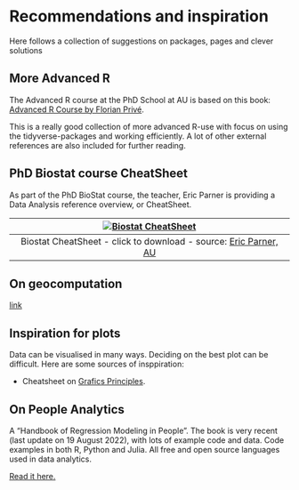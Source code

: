 # Recommendations and inspiration {#recom}

Here follows a collection of suggestions on packages, pages and clever solutions

## More Advanced R

The Advanced R course at the PhD School at AU is based on this book: [Advanced R Course by Florian Privé](https://privefl.github.io/advr38book/index.html).

This is a really good collection of more advanced R-use with focus on using the tidyverse-packages and working efficiently. A lot of other external references are also included for further reading.

## PhD Biostat course CheatSheet

As part of the PhD BioStat course, the teacher, Eric Parner is providing a Data Analysis reference overview, or CheatSheet.

| [![Biostat CheatSheet](img/overview_biostat.jpg)](https://github.com/agdamsbo/neuRo-group/raw/main/resources/overview_biostat.PDF) |
|:--:|
| Biostat CheatSheet - click to download - source: [Eric Parner, AU](https://pure.au.dk/portal/en/persons/erik-thorlund-parner(e20f05d3-5aaf-498a-a0f5-81e42dffcf41).html)|

## On geocomputation

[link](https://geocompr.robinlovelace.net/)

## Inspiration for plots

Data can be visualised in many ways. Deciding on the best plot can be difficult. Here are some sources of insppiration:

*   Cheatsheet on [Grafics Principles](https://github.com/GraphicsPrinciples/CheatSheet/raw/master/NVSCheatSheet.pdf).

## On People Analytics

A "Handbook of Regression Modeling in People". 
The book is very recent (last update on 19 August 2022), with lots of example code and data. Code examples in both R, Python and Julia. All free and open source languages used in data analytics.

[Read it here.](https://peopleanalytics-regression-book.org/gitbook/index.html)
